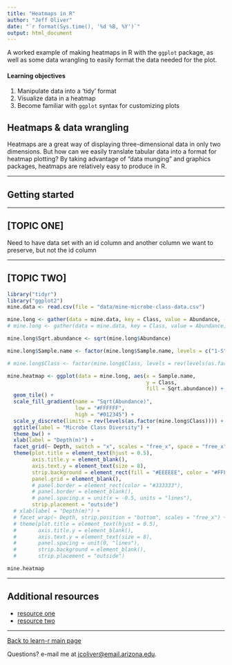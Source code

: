 ```yaml
---
title: "Heatmaps in R"
author: "Jeff Oliver"
date: "`r format(Sys.time(), '%d %B, %Y')`"
output: html_document
---
```


A worked example of making heatmaps in R with the `ggplot` package, as well as some data wrangling to easily format the data needed for the plot.

#### Learning objectives
1. Manipulate data into a 'tidy' format
2. Visualize data in a heatmap
3. Become familiar with `ggplot` syntax for customizing plots

## Heatmaps & data wrangling
Heatmaps are a great way of displaying three-dimensional data in only two dimensions. But how can we easily translate tabular data into a format for heatmap plotting? By taking advantage of "data munging" and graphics packages, heatmaps are relatively easy to produce in R. 

***

## Getting started

***

## [TOPIC ONE]
Need to have data set with an id column and another column we want to preserve, but not the id column

***

## [TOPIC TWO]

```r
library("tidyr")
library("ggplot2")
mine.data <- read.csv(file = "data/mine-microbe-class-data.csv")

mine.long <- gather(data = mine.data, key = Class, value = Abundance, -c(1:3))
# mine.long <- gather(data = mine.data, key = Class, value = Abundance, -Site, -Depth, -Sample.name)

mine.long$Sqrt.abundance <- sqrt(mine.long$Abundance)

mine.long$Sample.name <- factor(mine.long$Sample.name, levels = c("1-S", "2-S", "3-S", "1-M", "2-M", "3-M", "2-B", "3-B"))

# mine.long$Class <- factor(mine.long$Class, levels = rev(levels(as.factor(mine.long$Class))))

mine.heatmap <- ggplot(data = mine.long, aes(x = Sample.name,
                                             y = Class,
                                             fill = Sqrt.abundance)) +
  geom_tile() +
  scale_fill_gradient(name = "Sqrt(Abundance)",
                      low = "#FFFFFF",
                      high = "#012345") +
  scale_y_discrete(limits = rev(levels(as.factor(mine.long$Class)))) +
  ggtitle(label = "Microbe Class Diversity") + 
  theme_bw() +
  xlab(label = "Depth(m)") +
  facet_grid(~ Depth, switch = "x", scales = "free_x", space = "free_x") + 
  theme(plot.title = element_text(hjust = 0.5),
        axis.title.y = element_blank(),
        axis.text.y = element_text(size = 8),
        strip.background = element_rect(fill = "#EEEEEE", color = "#FFFFFF"),
        panel.grid = element_blank(),
        # panel.border = element_rect(color = "#333333"),
        # panel.border = element_blank(),
        # panel.spacing.x = unit(x = -0.5, units = "lines"),
        strip.placement = "outside")
  # xlab(label = "Depth(m)") +
  # facet_wrap(~ Depth, strip.position = "bottom", scales = "free_x") + 
  # theme(plot.title = element_text(hjust = 0.5),
  #       axis.title.y = element_blank(),
  #       axis.text.y = element_text(size = 8),
  #       panel.spacing = unit(0, "lines"),
  #       strip.background = element_blank(),
  #       strip.placement = "outside")

mine.heatmap

```

***

## Additional resources

+ [resource one](url-one)
+ [resource two](url-two)

***

<a href="index.html">Back to learn-r main page</a>
  
Questions?  e-mail me at <a href="mailto:jcoliver@email.arizona.edu">jcoliver@email.arizona.edu</a>.